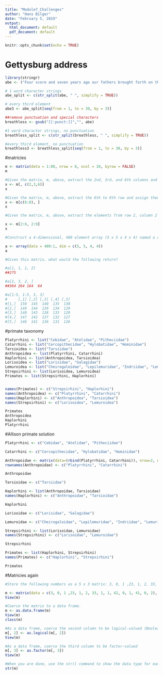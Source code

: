 ```yaml
---
title: "Module7_Challenges"
author: "Hans Bilger"
date: "February 5, 2019"
output:
  html_document: default
  pdf_document: default
---
```


```r
knitr::opts_chunk$set(echo = TRUE)
```

# Gettysburg address
```r
library(stringr)
abe <- ("Four score and seven years ago our fathers brought forth on this continent, a new nation, conceived in Liberty, and dedicated to the proposition that all men are created equal.")

# 1 word character strings
abe_split <- c(str_split(abe, " ", simplify = TRUE))

# every third element
abe3 <- abe_split[seq(from = 1, to = 30, by = 3)]

##remove punctuation and special characters
breathless <- gsub("[[:punct:]]","", abe)

#1 word character strings, no punctuation
breathless_split <- c(str_split(breathless, " ", simplify = TRUE))

#every third element, no punctuation
breathless3 <- breathless_split[seq(from = 1, to = 30, by = 3)]

```

#matricies
```r

m <- matrix(data = 1:80, nrow = 8, ncol = 10, byrow = FALSE)
m

#Given the matrix, m, above, extract the 2nd, 3rd, and 6th columns and assign them to the variable x
x <- m[, c(2,3,6)]
x

#Given the matrix, m, above, extract the 6th to 8th row and assign them to the variable x
x <- m[c(6:8), ]
x

#Given the matrix, m, above, extract the elements from row 2, column 2 to row 6, column 9 and assign them to the variable x

x <- m[2:6, 2:9]
x

#Construct a 4-dimensional, 400 element array (5 x 5 x 4 x 4) named a consisting of the numbers 400 to 1 (i.e., a descending series)

a <- array(data = 400:1, dim = c(5, 5, 4, 4))
a

#Given this matrix, what would the following return?

#a[1, 1, 1, 2]
##275

#a[2, 3, 2, ]
##364 264 164  64

#a[1:5, 1:5, 3, 3]
#     [,1] [,2] [,3] [,4] [,5]
#[1,]  150  145  140  135  130
#[2,]  149  144  139  134  129
#[3,]  148  143  138  133  128
#[4,]  147  142  137  132  127
#[5,]  146  141  136  131  126

```

#primate taxonomy
```r

Platyrrhini <- list("Cebidae", "Atelidae", "Pitheciidae")
Catarrhini <- list("Cercopithecidae", "Hylobatidae", "Hominidae")
Tarsioidea <- list("Tarsiidae")
Anthropoidea <- list(Platyrrhini, Catarrhini)
Haplorhini <- list(Anthropoidea, Tarsioidea)
Lorisoidea <- list("Lorisidae", "Galagidae")
Lemuroidea <- list("Cheirogaleidae", "Lepilemuridae", "Indriidae", "Lemuridae", "Daubentoniidae")
Strepsirhini <- list(Lorisoidea, Lemuroidea)
Primates <- list(Strepsirhini, Haplorhini)


names(Primates) <- c("Strepsirhini", "Haplorhini")
names(Anthropoidea) <- c("Platyrrhini", "Catarrhini")
names(Haplorhini) <- c("Anthropoidea", "Tarsioidea")
names(Strepsirhini) <- c("Lorisoidea", "Lemuroidea")

Primates
Anthropoidea
Haplorhini
Platyrrhini
```

#Allison primate solution
```r

Platyrrhini <- c("Cebidae", "Atelidae", "Pitheciidae")

Catarrhini <- c("Cercopithecidae", "Hylobatidae", "Hominidae")

Anthropoidae <- matrix(data=(rbind(Platyrrhini, Catarrhini)), nrow=2, ncol=3, byrow=FALSE)
rownames(Anthropoidae) <- c("Platyrrhini", "Catarrhini")

Anthropoidae

Tarsioidae <- c("Tarsiidae")

Haplorhini <- list(Anthropoidae, Tarsioidae)
names(Haplorhini) <- c("Anthropoidae", "Tarsioidae")

Haplorhini

Lorisoidae <- c("Lorisidae", "Galagidae")

Lemuroidae <- c("Cheirogaleidae", "Lepilemuridae", "Indriidae", "Lemuridae", "Daubentoniidae")

Strepsirhini <- list(Lorisoidae, Lemuroidae)
names(Strepsirhini) <- c("Lorisoidae", "Lemuroidae")

Strepsirhini

Primates <- list(Haplorhini, Strepsirhini)
names(Primates) <- c("Haplorhini", "Strepsirhini")

Primates
```

#Matricies again
```r
#Store the following numbers as a 5 x 3 matrix: 3, 0, 1 ,23, 1, 2, 33, 1, 1, 42, 0, 1, 41, 0, 2. Be sure to fill the matrix ROWWISE.

m <- matrix(data = c(3, 0, 1 ,23, 1, 2, 33, 1, 1, 42, 0, 1, 41, 0, 2), nrow = 5, ncol = 3, byrow = TRUE)
View(m)

#Coerce the matrix to a data frame.
m <- as.data.frame(m)
View(m)
class(m)

#As a data frame, coerce the second column to be logical-valued (Boolean)
m[, 2] <- as.logical(m[, 2])
View(m)

#As a data frame, coerce the third column to be factor-valued
m[, 3] <- as.factor(m[, 3])
View(m)

#When you are done, use the str() command to show the data type for each variable in your dataframe.
str(m)

```

